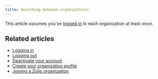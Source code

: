 ```yaml
---
title: Switching between organizations
---
```



This article assumes you've [logged in](/help/logging-in) to each organization at least once.

<SwitchingBetweenOrganizations />

## Related articles

* [Logging in](logging-in)
* [Logging out](logging-out)
* [Deactivate your account](deactivate-your-account)
* [Create your organization profile](create-your-organization-profile)
* [Joining a Zulip organization](/help/join-a-zulip-organization)
